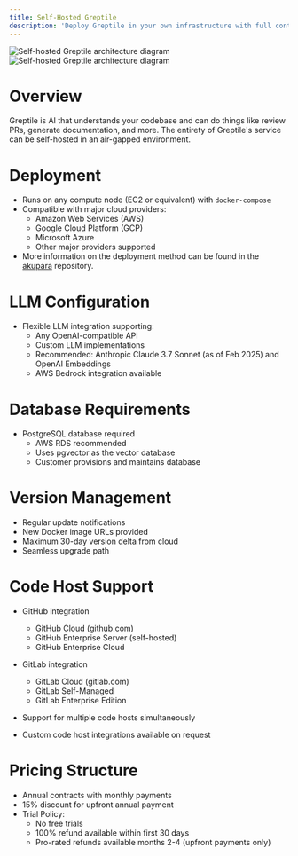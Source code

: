 ```yaml
---
title: Self-Hosted Greptile
description: 'Deploy Greptile in your own infrastructure with full control and customization'
---
```

<Frame>
  <img
    className="dark:hidden"
    src="/images/selfhost-light.svg"
    alt="Self-hosted Greptile architecture diagram"
  />
  <img
    className="hidden dark:block" 
    src="/images/selfhost-dark.svg"
    alt="Self-hosted Greptile architecture diagram"
  />
</Frame>

# Overview

Greptile is AI that understands your codebase and can do things like review PRs, generate documentation, and more. The entirety of Greptile's service can be self-hosted in an air-gapped environment.

# Deployment

- Runs on any compute node (EC2 or equivalent) with `docker-compose` 
- Compatible with major cloud providers:
  - Amazon Web Services (AWS)
  - Google Cloud Platform (GCP)
  - Microsoft Azure
  - Other major providers supported
- More information on the deployment method can be found in the [akupara](https://github.com/greptileai/akupara) repository.

# LLM Configuration

- Flexible LLM integration supporting:
  - Any OpenAI-compatible API
  - Custom LLM implementations
  - Recommended: Anthropic Claude 3.7 Sonnet (as of Feb 2025) and OpenAI Embeddings
  - AWS Bedrock integration available

# Database Requirements

- PostgreSQL database required
  - AWS RDS recommended
  - Uses pgvector as the vector database
  - Customer provisions and maintains database

# Version Management

- Regular update notifications
- New Docker image URLs provided
- Maximum 30-day version delta from cloud
- Seamless upgrade path

# Code Host Support

- GitHub integration
  - GitHub Cloud (github.com)
  - GitHub Enterprise Server (self-hosted)
  - GitHub Enterprise Cloud

- GitLab integration
  - GitLab Cloud (gitlab.com) 
  - GitLab Self-Managed
  - GitLab Enterprise Edition

- Support for multiple code hosts simultaneously
- Custom code host integrations available on request


# Pricing Structure

- Annual contracts with monthly payments
- 15% discount for upfront annual payment
- Trial Policy:
  - No free trials
  - 100% refund available within first 30 days
  - Pro-rated refunds available months 2-4 (upfront payments only)
